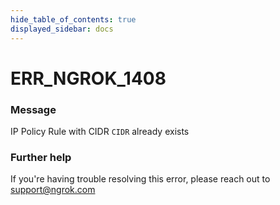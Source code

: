 ```yaml
---
hide_table_of_contents: true
displayed_sidebar: docs
---
```



# ERR_NGROK_1408

### Message

IP Policy Rule with CIDR `CIDR` already exists

### Further help

If you're having trouble resolving this error, please reach out to [support@ngrok.com](mailto:support@ngrok.com?subject=Help%20with%20ERR_NGROK_1408)

<ErrorDetails error="err_ngrok_1408" />
